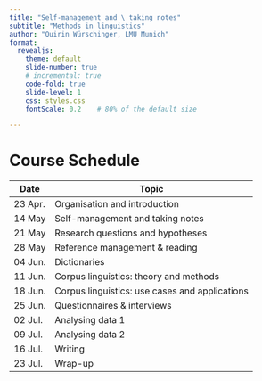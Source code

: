 ```yaml
---
title: "Self-management and \ taking notes"
subtitle: "Methods in linguistics"
author: "Quirin Würschinger, LMU Munich"
format: 
  revealjs:
    theme: default
    slide-number: true
    # incremental: true
    code-fold: true
    slide-level: 1
    css: styles.css
    fontScale: 0.2    # 80% of the default size

---
```


# Course Schedule

<!-- ::: {.small} -->
| Date    | Topic                                          |
| ------- | -----------------------------------------------|
| 23 Apr. | Organisation and introduction                  |
| 14 May  | Self-management and taking notes               |
| 21 May  | Research questions and hypotheses              |
| 28 May  | Reference management & reading                 |
| 04 Jun. | Dictionaries                                   |
| 11 Jun. | Corpus linguistics: theory and methods         |
| 18 Jun. | Corpus linguistics: use cases and applications |
| 25 Jun. | Questionnaires & interviews                    |
| 02 Jul. | Analysing data 1                               |
| 09 Jul. | Analysing data 2                               |
| 16 Jul. | Writing                                        |
| 23 Jul. | Wrap-up                                        |
<!-- ::: -->
